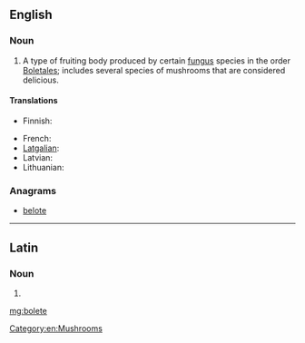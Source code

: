 ==English==

===Noun===
{{wikipedia}}
{{en-noun}}

# A type of fruiting body produced by certain [[fungus]] species in the order [[Boletales]]; includes several species of mushrooms that are considered delicious.

====Translations====
{{trans-top|type of mushrooms}}
* Finnish: {{t+|fi|tatti}}
{{trans-mid}}
* French: {{t+|fr|bolet|m}}
* [[Latgalian]]: {{tø|ltg|baraviks|m}}
* Latvian: {{t+|lv|baravika|f}}
* Lithuanian: {{t-|lt|baravykas}}
{{trans-bottom}}

===Anagrams===
* [[belote#English|belote]]

[[Category:en:Mushrooms]]

----

==Latin==

===Noun===
{{la-noun-form|bōlēte}}

# {{inflection of|boletus|bōlētus|voc|s|lang=la}}

[[mg:bolete]]